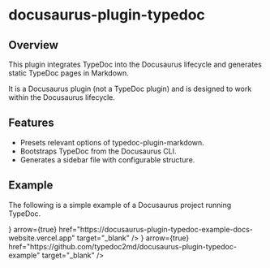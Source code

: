 
# docusaurus-plugin-typedoc

<PackageVersion pjson={pjson} />

## Overview

This plugin integrates TypeDoc into the Docusaurus lifecycle and generates static TypeDoc pages in Markdown.

It is a Docusaurus plugin (not a TypeDoc plugin) and is designed to work within the Docusaurus lifecycle.

## Features

- Presets relevant options of typedoc-plugin-markdown.
- Bootstraps TypeDoc from the Docusaurus CLI.
- Generates a sidebar file with configurable structure.

## Example

The following is a simple example of a Docusaurus project running TypeDoc.

<Cards num={2}>
  <Cards.Card
    title="View Demo Site"
    icon={<FontAwesomeIcon icon={faGlobe} />}
    arrow={true}
    href="https://docusaurus-plugin-typedoc-example-docs-website.vercel.app"
    target="_blank"
  />
  <Cards.Card
    title="View Code on GitHub"
    icon={<FontAwesomeIcon icon={faGithub} />}
    arrow={true}
    href="https://github.com/typedoc2md/docusaurus-plugin-typedoc-example"
    target="_blank"
  />
</Cards>
